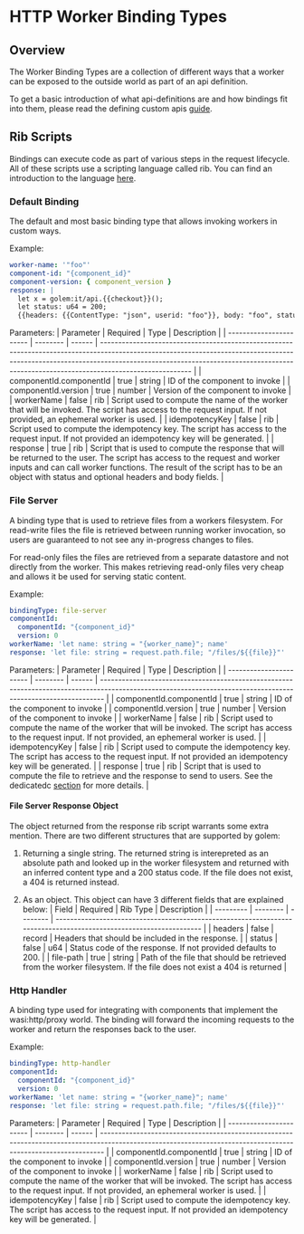 # HTTP Worker Binding Types

## Overview

The Worker Binding Types are a collection of different ways that a worker can be exposed to the outside world as part of an api definition.

To get a basic introduction of what api-definitions are and how bindings fit into them, please read the defining custom apis [guide](/docs/invoke/making-custom-apis).

## Rib Scripts

Bindings can execute code as part of various steps in the request lifecycle. All of these scripts use a scripting language
called rib. You can find an introduction to the language [here](/docs/rib).

### Default Binding

The default and most basic binding type that allows invoking workers in custom ways.

Example:

```yaml
worker-name: '"foo"'
component-id: "{component_id}"
component-version: { component_version }
response: |
  let x = golem:it/api.{{checkout}}();
  let status: u64 = 200;
  {{headers: {{ContentType: "json", userid: "foo"}}, body: "foo", status: status}}
```

Parameters:
| Parameter | Required | Type | Description |
| ----------------------- | -------- | ------ | ------------------------------------------------------------------------------------------------------------------------------------------------------------------------------------------------------------------------------------------------------------------- |
| componentId.componentId | true | string | ID of the component to invoke |
| componentId.version | true | number | Version of the component to invoke |
| workerName | false | rib | Script used to compute the name of the worker that will be invoked. The script has access to the request input. If not provided, an ephemeral worker is used. |
| idempotencyKey | false | rib | Script used to compute the idempotency key. The script has access to the request input. If not provided an idempotency key will be generated. |
| response | true | rib | Script that is used to compute the response that will be returned to the user. The script has access to the request and worker inputs and can call worker functions. The result of the script has to be an object with status and optional headers and body fields. |

### File Server

A binding type that is used to retrieve files from a workers filesystem. For read-write files the file is retrieved between running worker invocation, so users
are guaranteed to not see any in-progress changes to files.

For read-only files the files are retrieved from a separate datastore and not directly from the worker. This makes retrieving read-only files very cheap
and allows it be used for serving static content.

Example:

```yaml
bindingType: file-server
componentId:
  componentId: "{component_id}"
  version: 0
workerName: 'let name: string = "{worker_name}"; name'
response: 'let file: string = request.path.file; "/files/${{file}}"'
```

Parameters:
| Parameter | Required | Type | Description |
| ----------------------- | -------- | ------ | ------------------------------------------------------------------------------------------------------------------------------------------------------------- |
| componentId.componentId | true | string | ID of the component to invoke |
| componentId.version | true | number | Version of the component to invoke |
| workerName | false | rib | Script used to compute the name of the worker that will be invoked. The script has access to the request input. If not provided, an ephemeral worker is used. |
| idempotencyKey | false | rib | Script used to compute the idempotency key. The script has access to the request input. If not provided an idempotency key will be generated. |
| response | true | rib | Script that is used to compute the file to retrieve and the response to send to users. See the dedicatedc [section](#file-server-response-object) for more details. |

#### File Server Response Object

The object returned from the response rib script warrants some extra mention.
There are two different structures that are supported by golem:

1. Returning a single string. The returned string is interepreted as an absolute path and looked up in the worker filesystem and returned with an inferred content type and a 200 status code.
   If the file does not exist, a 404 is returned instead.

2. As an object. This object can have 3 different fields that are explained below:
   | Field | Required | Rib Type | Description |
   | --------- | -------- | -------- | ------------------------------------------------------------------------------------------------------------------ |
   | headers | false | record | Headers that should be included in the response. |
   | status | false | u64 | Status code of the response. If not provided defaults to 200. |
   | file-path | true | string | Path of the file that should be retrieved from the worker filesystem. If the file does not exist a 404 is returned |

### Http Handler

A binding type used for integrating with components that implement the wasi:http/proxy world.
The binding will forward the incoming requests to the worker and return the responses back to the user.

Example:

```yaml
bindingType: http-handler
componentId:
  componentId: "{component_id}"
  version: 0
workerName: 'let name: string = "{worker_name}"; name'
response: 'let file: string = request.path.file; "/files/${{file}}"'
```

Parameters:
| Parameter | Required | Type | Description |
| ----------------------- | -------- | ------ | ------------------------------------------------------------------------------------------------------------------------------------------------------------- |
| componentId.componentId | true | string | ID of the component to invoke |
| componentId.version | true | number | Version of the component to invoke |
| workerName | false | rib | Script used to compute the name of the worker that will be invoked. The script has access to the request input. If not provided, an ephemeral worker is used. |
| idempotencyKey | false | rib | Script used to compute the idempotency key. The script has access to the request input. If not provided an idempotency key will be generated. |
